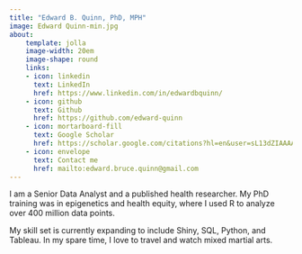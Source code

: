 ```yaml
---
title: "Edward B. Quinn, PhD, MPH"
image: Edward Quinn-min.jpg
about:
    template: jolla
    image-width: 20em
    image-shape: round
    links:
    - icon: linkedin
      text: LinkedIn
      href: https://www.linkedin.com/in/edwardbquinn/
    - icon: github
      text: Github
      href: https://github.com/edward-quinn
    - icon: mortarboard-fill
      text: Google Scholar
      href: https://scholar.google.com/citations?hl=en&user=sL13dZIAAAAJ&view_op=list_works&sortby=pubdate
    - icon: envelope
      text: Contact me
      href: mailto:edward.bruce.quinn@gmail.com
---
```


I am a Senior Data Analyst and a published health researcher. My PhD training was in epigenetics and health equity, where I used R to analyze over 400 million data points.

My skill set is currently expanding to include Shiny, SQL, Python, and Tableau. In my spare time, I love to travel and watch mixed martial arts.


